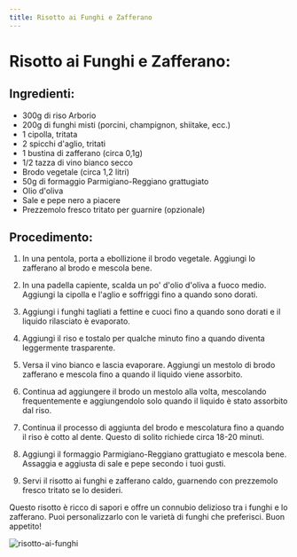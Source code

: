 ```yaml
---
title: Risotto ai Funghi e Zafferano
---
```


# Risotto ai Funghi e Zafferano:

## Ingredienti:

- 300g di riso Arborio
- 200g di funghi misti (porcini, champignon, shiitake, ecc.)
- 1 cipolla, tritata
- 2 spicchi d'aglio, tritati
- 1 bustina di zafferano (circa 0,1g)
- 1/2 tazza di vino bianco secco
- Brodo vegetale (circa 1,2 litri)
- 50g di formaggio Parmigiano-Reggiano grattugiato
- Olio d'oliva
- Sale e pepe nero a piacere
- Prezzemolo fresco tritato per guarnire (opzionale)

## Procedimento:

1. In una pentola, porta a ebollizione il brodo vegetale. Aggiungi lo zafferano al brodo e mescola bene.

2.  In una padella capiente, scalda un po' d'olio d'oliva a fuoco medio. Aggiungi la cipolla e l'aglio e soffriggi fino a quando sono dorati.

3. Aggiungi i funghi tagliati a fettine e cuoci fino a quando sono dorati e il liquido rilasciato è evaporato.

4. Aggiungi il riso e tostalo per qualche minuto fino a quando diventa leggermente trasparente.

5. Versa il vino bianco e lascia evaporare. Aggiungi un mestolo di brodo zafferano e mescola fino a quando il liquido viene assorbito.

6. Continua ad aggiungere il brodo un mestolo alla volta, mescolando frequentemente e aggiungendolo solo quando il liquido è stato assorbito dal riso.

7. Continua il processo di aggiunta del brodo e mescolatura fino a quando il riso è cotto al dente. Questo di solito richiede circa 18-20 minuti.

8. Aggiungi il formaggio Parmigiano-Reggiano grattugiato e mescola bene. Assaggia e aggiusta di sale e pepe secondo i tuoi gusti.

9. Servi il risotto ai funghi e zafferano caldo, guarnendo con prezzemolo fresco tritato se lo desideri.

Questo risotto è ricco di sapori e offre un connubio delizioso tra i funghi e lo zafferano. Puoi personalizzarlo con le varietà di funghi che preferisci. Buon appetito!

<img
  src="https://source.unsplash.com/un-piatto-di-cibo-e-una-bottiglia-di-vino-su-un-tavolo-s_312j8sJrA"
  alt="risotto-ai-funghi"
/>
